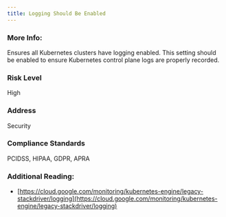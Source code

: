 ```yaml
---
title: Logging Should Be Enabled
---
```


### More Info:

Ensures all Kubernetes clusters have logging enabled. This setting should be enabled to ensure Kubernetes control plane logs are properly recorded.

### Risk Level

High

### Address

Security

### Compliance Standards

PCIDSS, HIPAA, GDPR, APRA

### Additional Reading:

- [https://cloud.google.com/monitoring/kubernetes-engine/legacy-stackdriver/logging](https://cloud.google.com/monitoring/kubernetes-engine/legacy-stackdriver/logging)
